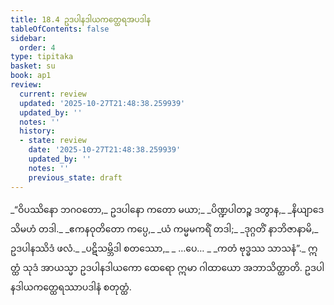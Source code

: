 ```yaml
---
title: 18.4 ဥဒပါနဒါယကတ္ထေရအပဒါန
tableOfContents: false
sidebar:
  order: 4
type: tipitaka
basket: su
book: ap1
review:
  current: review
  updated: '2025-10-27T21:48:38.259939'
  updated_by: ''
  notes: ''
  history:
  - state: review
    date: '2025-10-27T21:48:38.259939'
    updated_by: ''
    notes: ''
    previous_state: draft
---
```



<ReviewStatus review={frontmatter.review} showDetails={true} />

<HypothesisAnnotation frontmatter={frontmatter} />

<DynamicBreadcrumb />

<Division number="18" book="ap1" e="ch" v="20" p="208">

<Paragraph number="2533" type="verses" book="ap1">
_“ဝိပဿိနော ဘဂဝတော,_  
ဥဒပါနော ကတော မယာ;_  
_ပိဏ္ဍပါတဉ္စ ဒတွာန,_  
_နိယျာဒေသိမဟံ တဒါ._  

</Paragraph>

</Division>
<Division number="19" book="ap1" e="ch" v="20" p="209">

<Paragraph number="2534" type="verses" book="ap1">
_ဧကနဝုတိတော ကပ္ပေ,_  
_ယံ ကမ္မမကရိံ တဒါ;_  
_ဒုဂ္ဂတိံ နာဘိဇာနာမိ,_  
ဥဒပါနဿိဒံ ဖလံ._  

</Paragraph>

</Division>
<Division number="20" book="ap1" e="ch" v="20" p="209">

<Paragraph number="2535" type="verses" book="ap1">
_ပဋိသမ္ဘိဒါ စတဿော,_  
_ …ပေ… _  
_ကတံ ဗုဒ္ဓဿ သာသနံ”._  

</Paragraph>

<Paragraph number="2536" book="ap1">
ဣတ္ထံ သုဒံ အာယသ္မာ ဥဒပါနဒါယကော ထေရော ဣမာ ဂါထာယော အဘာသိတ္ထာတိ.

</Paragraph>
</Division>

<Paragraph number="2537" type="center" book="ap1">
ဥဒပါနဒါယကတ္ထေရဿာပဒါနံ စတုတ္ထံ.
</Paragraph>
